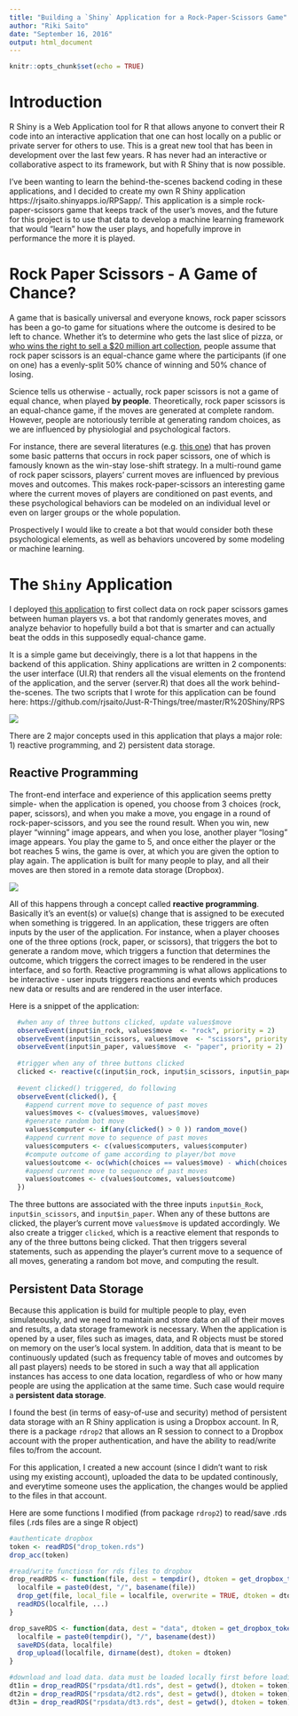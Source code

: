 ```yaml
---
title: "Building a `Shiny` Application for a Rock-Paper-Scissors Game"
author: "Riki Saito"
date: "September 16, 2016"
output: html_document
---
```


```r
knitr::opts_chunk$set(echo = TRUE)
```

# Introduction

R Shiny is a Web Application tool for R that allows anyone to convert their R code into an interactive application that one can host locally on a public or private server for others to use. This is a great new tool that has been in development over the last few years. R has never had an interactive or collaborative aspect to its framework, but with R Shiny that is now possible.

I've been wanting to learn the behind-the-scenes backend coding in these applications, and I decided to create my own R Shiny application https://rjsaito.shinyapps.io/RPSapp/. This application is a simple rock-paper-scissors game that keeps track of the user's moves, and the future for this project is to use that data to develop a machine learning framework that would "learn" how the user plays, and hopefully improve in performance the more it is played.

# Rock Paper Scissors - A Game of Chance?

A game that is basically universal and everyone knows, rock paper scissors has been a go-to game for situations where the outcome is desired to be left to chance. Whether it's to determine who gets the last slice of pizza, or [who wins the right to sell a $20 million art collection](http://www.nytimes.com/2005/04/29/arts/design/rock-paper-payoff-childs-play-wins-auction-house-an-art-sale.html), people assume that rock paper scissors is an equal-chance game where the participants (if one on one) has a evenly-split 50% chance of winning and 50% chance of losing.

Science tells us otherwise - actually, rock paper scissors is not a game of equal chance, when played **by people**. Theoretically, rock paper scissors is an equal-chance game, if the moves are generated at complete random. However, people are notoriously terrible at generating random choices, as we are influenced by physiologial and psychological factors. 

For instance, there are several literatures (e.g. [this one](https://arxiv.org/pdf/1404.5199.pdf)) that has proven some basic patterns that occurs in rock paper scissors, one of which is famously known as the win-stay lose-shift strategy. In a multi-round game of rock paper scissors, players' current moves are influenced by previous moves and outcomes. This makes rock-paper-scissors an interesting game where the current moves of players are conditioned on past events, and these psychological behaviors can be modeled on an individual level or even on larger groups or the whole population.

Prospectively I would like to create a bot that would consider both these psychological elements, as well as behaviors uncovered by some modeling or machine learning. 

# The `Shiny` Application

I deployed [this application](https://rjsaito.shinyapps.io/RPSapp/) to first collect data on rock paper scissors games between human players vs. a bot that randomly generates moves, and analyze behavior to hopefully build a bot that is smarter and can actually beat the odds in this supposedly equal-chance game. 

It is a simple game but deceivingly, there is a lot that happens in the backend of this application. Shiny applications are written in 2 components: the user interface (UI.R) that renders all the visual elements on the frontend of the application, and the server (server.R) that does all the work behind-the-scenes. The two scripts that I wrote for this application can be found here: https://github.com/rjsaito/Just-R-Things/tree/master/R%20Shiny/RPS

![](https://comic.browserling.com/full-stack-fb.png)



There are 2 major concepts used in this application that plays a major role: 1) reactive programming, and 2) persistent data storage.

## Reactive Programming

The front-end interface and experience of this application seems pretty simple- when the application is opened, you choose from 3 choices (rock, paper, scissors), and when you make a move, you engage in a round of rock-paper-scissors, and you see the round result. When you win, new player "winning" image appears, and when you lose, another player "losing" image appears. You play the game to 5, and once either the player or the bot reaches 5 wins, the game is over, at which you are given the option to play again. The application is built for many people to play, and all their moves are then stored in a remote data storage (Dropbox).

![](C:\Users\rjsai\Dropbox\Data Science\Just-R-Things\R Shiny\RPS\demo.gif)

All of this happens through a concept called **reactive programming**. Basically it's an event(s) or value(s) change that is assigned to be executed when something is triggered. In an application, these triggers are often inputs by the user of the application. For instance, when a player chooses one of the three options (rock, paper, or scissors), that triggers the bot to generate a random move, which triggers a function that determines the outcome, which triggers the correct images to be rendered in the user interface, and so forth. Reactive programming is what allows applications to be interactive - user inputs triggers reactions and events which produces new data or results and are rendered in the user interface. 

Here is a snippet of the application:

```r
  #when any of three buttons clicked, update values$move
  observeEvent(input$in_rock, values$move  <- "rock", priority = 2)
  observeEvent(input$in_scissors, values$move  <- "scissors", priority = 2)
  observeEvent(input$in_paper, values$move  <- "paper", priority = 2)
  
  #trigger when any of three buttons clicked
  clicked <- reactive(c(input$in_rock, input$in_scissors, input$in_paper))
  
  #event clicked() triggered, do following
  observeEvent(clicked(), {
    #append current move to sequence of past moves
    values$moves <- c(values$moves, values$move)
    #generate random bot move
    values$computer <- if(any(clicked() > 0 )) random_move()
    #append current move to sequence of past moves
    values$computers <- c(values$computers, values$computer)
    #compute outcome of game according to player/bot move
    values$outcome <- oc(which(choices == values$move) - which(choices == values$computer))
    #append current move to sequence of past moves
    values$outcomes <- c(values$outcomes, values$outcome)
  })
```

The three buttons are associated with the three inputs `input$in_Rock`, `input$in_scissors`, and `input$in_paper`. When any of these buttons are clicked, the player's current move `values$move` is updated accordingly. We also create a trigger `clicked`, which is a reactive element that responds to any of the three buttons being clicked. That then triggers several statements, such as appending the player's current move to a sequence of all moves, generating a random bot move, and computing the result.


## Persistent Data Storage

Because this application is build for multiple people to play, even simulateously, and we need to maintain and store data on all of their moves and results, a data storage framework is necessary. When the application is opened by a user, files such as images, data, and R objects must be stored on memory on the user's local system. In addition, data that is meant to be continuously updated (such as frequency table of moves and outcomes by all past players) needs to be stored in such a way that all application instances has access to one data location, regardless of who or how many people are using the application at the same time. Such case would require a **persistent data storage**.

I found the best (in terms of easy-of-use and security) method of persistent data storage with an R Shiny application is using a Dropbox account. In R, there is a package `rdrop2` that allows an R session to connect to a Dropbox account with the proper authentication, and have the ability to read/write files to/from the account. 

For this application, I created a new account (since I didn't want to risk using my existing account), uploaded the data to be updated continously, and everytime someone uses the application, the changes would be applied to the files in that account.

Here are some functions I modified (from package `rdrop2`) to read/save .rds files (.rds files are a singe R object)


```r
#authenticate dropbox
token <- readRDS("drop_token.rds")
drop_acc(token)

#read/write functiosn for rds files to dropbox
drop_readRDS <- function(file, dest = tempdir(), dtoken = get_dropbox_token(), ...) {
  localfile = paste0(dest, "/", basename(file))
  drop_get(file, local_file = localfile, overwrite = TRUE, dtoken = dtoken)
  readRDS(localfile, ...)
}

drop_saveRDS <- function(data, dest = "data", dtoken = get_dropbox_token(), ...) {
  localfile = paste0(tempdir(), "/", basename(dest))
  saveRDS(data, localfile)
  drop_upload(localfile, dirname(dest), dtoken = dtoken)
}

#download and load data. data must be loaded locally first before loading in the session
dt1in = drop_readRDS("rpsdata/dt1.rds", dest = getwd(), dtoken = token)
dt2in = drop_readRDS("rpsdata/dt2.rds", dest = getwd(), dtoken = token)
dt3in = drop_readRDS("rpsdata/dt3.rds", dest = getwd(), dtoken = token)

```
